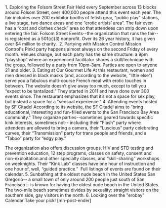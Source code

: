 1. Exploring the Folsom Street Fair
Held every September across 13 blocks around Folsom Street, over 400,000 people attend this event each year. The fair includes over 200 exhibitor booths of fetish gear, “public play” stations, a live stage, two dance areas and one “erotic artists’ area”. The fair even has a “coat and clothes check” area so that attendees can strip down upon entering the fair. Folsom Street Events--the organization that runs the fair-- is registered as a 501(c)(3) nonprofit. Over its 26 year history, it has given over $4 million to charity.
 2. Partying with Mission Control 
Mission Control's Pink! party happens almost always on the second Friday of every month. Venues change, but each party has the same structure: a 9pm “playshop” where an experienced facilitator shares a skill/technique with the group, followed by a party from 10pm-3am. Parties are open to anyone 21 and older.
3. Eating at Our Gourmet Life
At this restaurant, women and men dressed in black masks (and, according to the website, “little else”) serve you a fabulous multi-course French meal with erotic touches in between. The website doesn’t give away too much, except to tell you “expect to be tantalized.” They started in 2011 and have done over 300 events since. The restaurant emphasizes that it’s not a space for sex play, but instead a space for a "sensual experience."
4. Attending events hosted by SF Citadel
According to its website, the SF Citadel aims to “bring educational, interesting and fun-filled events to the San Francisco Bay Area community.” They organize parties--sometimes geared towards specific kink interests, sometimes not-- including their "Flash" party where attendees are allowed to bring a camera, their “Luscious” party celebrating curves, their “Transmission” party for trans people and friends, and a “Taboo” party for “edgy play."

The organization also offers discussion groups, HIV and STD testing and prevention education, 12 step programs, classes on safety, consent and non-exploitation.and other specialty classes, and “skill-sharing” workshops on weeknights. Their "Kink Lab" classes have one hour of instruction and one hour of, well, “guided practice.”  Full listings of events are found on their calendar.
5. Sunbathing at the oldest nude beach in the United States
San Gregorio-- a small town of only around 200 people just south of San Francisco-- is known for having the oldest nude beach in the United States. The two-mile beach sometimes divides by sexuality: straight visitors on the southern side, gay visitors in the north.
6. Looking over the "erobay" Calendar
Take your pick! [mn-post-ender]
